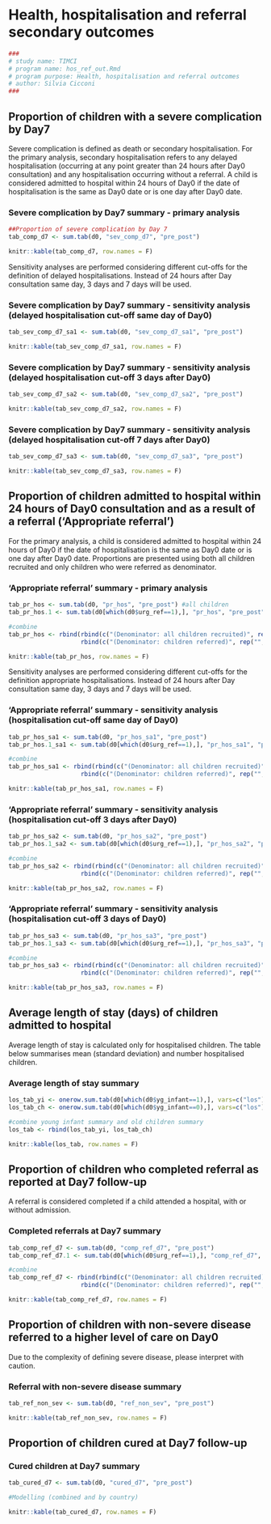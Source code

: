 
\newpage

# Health, hospitalisation and referral secondary outcomes

```{r, include=params$log}
###
# study name: TIMCI
# program name: hos_ref_out.Rmd  
# program purpose: Health, hospitalisation and referral outcomes 
# author: Silvia Cicconi  
###
```

## Proportion of children with a severe complication by Day7

Severe complication is defined as death or secondary hospitalisation. For the primary analysis, secondary hospitalisation refers to any delayed hospitalisation (occurring at any point greater than 24 hours after Day0 consultation) and any hospitalisation occurring without a referral. A child is considered admitted to hospital within 24 hours of Day0 if the date of hospitalisation is the same as Day0 date or is one day after Day0 date.

### Severe complication by Day7 summary - primary analysis

```{r SEVERE COMPLICATION BY DAY 7}

##Proportion of severe complication by Day 7
tab_comp_d7 <- sum.tab(d0, "sev_comp_d7", "pre_post")

```

```{r, results='asis'}

knitr::kable(tab_comp_d7, row.names = F) 

```

Sensitivity analyses are performed considering different cut-offs for the definition of delayed hospitalisations. Instead of 24 hours after Day consultation same day, 3 days and 7 days will be used. 

### Severe complication by Day7 summary - sensitivity analysis (delayed hospitalisation cut-off same day of Day0)

```{r SEVERE COMPLICATIONS-SENSITIVITY ANALYSES1}

tab_sev_comp_d7_sa1 <- sum.tab(d0, "sev_comp_d7_sa1", "pre_post")

```

```{r, results='asis'}

knitr::kable(tab_sev_comp_d7_sa1, row.names = F) 

```

### Severe complication by Day7 summary - sensitivity analysis (delayed hospitalisation cut-off 3 days after Day0)

```{r SEVERE COMPLICATIONS-SENSITIVITY ANALYSES2}

tab_sev_comp_d7_sa2 <- sum.tab(d0, "sev_comp_d7_sa2", "pre_post")

```

```{r, results='asis'}

knitr::kable(tab_sev_comp_d7_sa2, row.names = F) 

```

### Severe complication by Day7 summary - sensitivity analysis (delayed hospitalisation cut-off 7 days after Day0)

```{r SEVERE COMPLICATIONS-SENSITIVITY ANALYSES}

tab_sev_comp_d7_sa3 <- sum.tab(d0, "sev_comp_d7_sa3", "pre_post")

```

```{r, results='asis'}

knitr::kable(tab_sev_comp_d7_sa3, row.names = F) 

```

## Proportion of children admitted to hospital within 24 hours of Day0 consultation and as a result of a referral ('Appropriate referral')

For the primary analysis, a child is considered admitted to hospital within 24 hours of Day0 if the date of hospitalisation is the same as Day0 date or is one day after Day0 date. Proportions are presented using both all children recruited and only children who were referred as denominator.

### 'Appropriate referral' summary - primary analysis

```{r PRIMARY HOSPITALISATION}

tab_pr_hos <- sum.tab(d0, "pr_hos", "pre_post") #all children
tab_pr_hos.1 <- sum.tab(d0[which(d0$urg_ref==1),], "pr_hos", "pre_post") #only referred

#combine
tab_pr_hos <- rbind(rbind(c("(Denominator: all children recruited)", rep("", (ncol(tab_pr_hos)-1))), tab_pr_hos), 
                    rbind(c("(Denominator: children referred)", rep("", (ncol(tab_pr_hos.1)-1))), tab_pr_hos.1))

```

```{r, results='asis'}

knitr::kable(tab_pr_hos, row.names = F) 

```

Sensitivity analyses are performed considering different cut-offs for the definition appropriate hospitalisations. Instead of 24 hours after Day consultation same day, 3 days and 7 days will be used. 

### 'Appropriate referral' summary - sensitivity analysis (hospitalisation cut-off same day of Day0)

```{r PRIMARY HOSPITALISATION-SENSITIVITY ANALYSES1}

tab_pr_hos_sa1 <- sum.tab(d0, "pr_hos_sa1", "pre_post")
tab_pr_hos.1_sa1 <- sum.tab(d0[which(d0$urg_ref==1),], "pr_hos_sa1", "pre_post")

#combine
tab_pr_hos_sa1 <- rbind(rbind(c("(Denominator: all children recruited)", rep("", (ncol(tab_pr_hos_sa1)-1))), tab_pr_hos_sa1), 
                    rbind(c("(Denominator: children referred)", rep("", (ncol(tab_pr_hos.1_sa1)-1))), tab_pr_hos.1_sa1))

```

```{r, results='asis'}

knitr::kable(tab_pr_hos_sa1, row.names = F) 

```

### 'Appropriate referral' summary - sensitivity analysis (hospitalisation cut-off 3 days after Day0)

```{r PRIMARY HOSPITALISATION-SENSITIVITY ANALYSES2}


tab_pr_hos_sa2 <- sum.tab(d0, "pr_hos_sa2", "pre_post")
tab_pr_hos.1_sa2 <- sum.tab(d0[which(d0$urg_ref==1),], "pr_hos_sa2", "pre_post")

#combine
tab_pr_hos_sa2 <- rbind(rbind(c("(Denominator: all children recruited)", rep("", (ncol(tab_pr_hos_sa2)-1))), tab_pr_hos_sa2), 
                    rbind(c("(Denominator: children referred)", rep("", (ncol(tab_pr_hos.1_sa2)-1))), tab_pr_hos.1_sa2))

```

```{r, results='asis'}

knitr::kable(tab_pr_hos_sa2, row.names = F) 

```

### 'Appropriate referral' summary - sensitivity analysis (hospitalisation cut-off 3 days of Day0)

```{r PRIMARY HOSPITALISATION-SENSITIVITY ANALYSES3}

tab_pr_hos_sa3 <- sum.tab(d0, "pr_hos_sa3", "pre_post")
tab_pr_hos.1_sa3 <- sum.tab(d0[which(d0$urg_ref==1),], "pr_hos_sa3", "pre_post")

#combine
tab_pr_hos_sa3 <- rbind(rbind(c("(Denominator: all children recruited)", rep("", (ncol(tab_pr_hos_sa3)-1))), tab_pr_hos_sa3), 
                    rbind(c("(Denominator: children referred)", rep("", (ncol(tab_pr_hos.1_sa3)-1))), tab_pr_hos.1_sa3))

```

```{r, results='asis'}

knitr::kable(tab_pr_hos_sa3, row.names = F) 

```

## Average length of stay (days) of children admitted to hospital

Average length of stay is calculated only for hospitalised children.
The table below summarises mean (standard deviation) and number hospitalised children.

### Average length of stay summary

```{r LENGTH OF STAY}

los_tab_yi <- onerow.sum.tab(d0[which(d0$yg_infant==1),], vars=c("los"), vars_name=c("Under 2 months of age"), by="pre_post", med.c=F, mean.c=T)
los_tab_ch <- onerow.sum.tab(d0[which(d0$yg_infant==0),], vars=c("los"), vars_name=c("2-59 months of age"), by="pre_post", med.c=F, mean.c=T)

#combine young infant summary and old children summary
los_tab <- rbind(los_tab_yi, los_tab_ch)


```

```{r, results='asis'}

knitr::kable(los_tab, row.names = F) 

```

## Proportion of children who completed referral as reported at Day7 follow-up

A referral is considered completed if a child attended a hospital, with or without admission.

### Completed referrals at Day7 summary

```{r COMPLETED REFERRAL}

tab_comp_ref_d7 <- sum.tab(d0, "comp_ref_d7", "pre_post")
tab_comp_ref_d7.1 <- sum.tab(d0[which(d0$urg_ref==1),], "comp_ref_d7", "pre_post")

#combine
tab_comp_ref_d7 <- rbind(rbind(c("(Denominator: all children recruited)", rep("", (ncol(tab_comp_ref_d7)-1))), tab_comp_ref_d7), 
                    rbind(c("(Denominator: children referred)", rep("", (ncol(tab_comp_ref_d7.1)-1))), tab_comp_ref_d7.1))


```

```{r, results='asis'}

knitr::kable(tab_comp_ref_d7, row.names = F) 

```

## Proportion of children with non-severe disease referred to a higher level of care on Day0

Due to the complexity of defining severe disease, please interpret with caution.

### Referral with non-severe disease summary

```{r CHILDREN WITH NON SEVERE DISEASE REFERRED}


tab_ref_non_sev <- sum.tab(d0, "ref_non_sev", "pre_post")

```

```{r, results='asis'}

knitr::kable(tab_ref_non_sev, row.names = F) 

```

## Proportion of children cured at Day7 follow-up

### Cured children at Day7 summary

```{r CURED CHILDREN}

tab_cured_d7 <- sum.tab(d0, "cured_d7", "pre_post")

#Modelling (combined and by country)

```

```{r, results='asis'}

knitr::kable(tab_cured_d7, row.names = F) 

```





